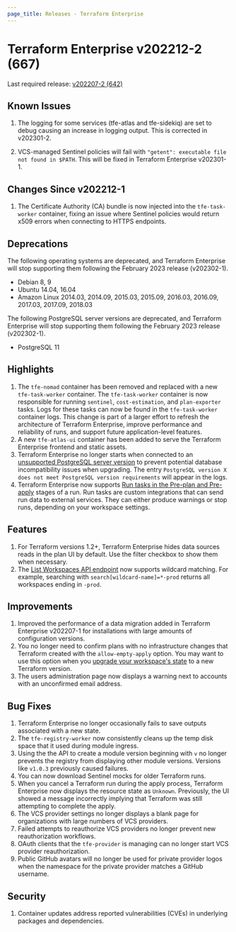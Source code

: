 ```yaml
---
page_title: Releases - Terraform Enterprise
---
```


# Terraform Enterprise v202212-2 (667)

Last required release: [v202207-2 (642)](/enterprise/releases/2022/v202207-2)

## Known Issues

1. The logging for some services (tfe-atlas and tfe-sidekiq) are set to debug causing an increase in logging output. This is corrected in v202301-2.

1. VCS-managed Sentinel policies will fail with `"getent": executable file not found in $PATH`. This will be fixed in Terraform Enterprise v202301-1.

## Changes Since v202212-1

1. The Certificate Authority (CA) bundle is now injected into the `tfe-task-worker` container, fixing an issue where Sentinel policies would return x509 errors when connecting to HTTPS endpoints.

## Deprecations

The following operating systems are deprecated, and Terraform Enterprise will stop supporting them following the February 2023 release (v202302-1).

- Debian 8, 9
- Ubuntu 14.04, 16.04
- Amazon Linux 2014.03, 2014.09, 2015.03, 2015.09, 2016.03, 2016.09, 2017.03, 2017.09, 2018.03

The following PostgreSQL server versions are deprecated, and Terraform Enterprise will stop supporting them following the February 2023 release (v202302-1).

- PostgreSQL 11

## Highlights

1. The `tfe-nomad` container has been removed and replaced with a new `tfe-task-worker` container. The `tfe-task-worker` container is now responsible for running `sentinel`, `cost-estimation`, and `plan-exporter` tasks. Logs for these tasks can now be found in the `tfe-task-worker` container logs. This change is part of a larger effort to refresh the architecture of Terraform Enterprise, improve performance and reliability of runs, and support future application-level features.
1. A new `tfe-atlas-ui` container has been added to serve the Terraform Enterprise frontend and static assets.
1. Terraform Enterprise no longer starts when connected to an [unsupported PostgreSQL server version](/enterprise/requirements/data-storage/postgres-requirements) to prevent potential database incompatibility issues when upgrading. The entry `PostgreSQL version X does not meet PostgreSQL version requirements` will appear in the logs.
1. Terraform Enterprise now supports [Run tasks in the Pre-plan and Pre-apply](/cloud-docs/workspaces/settings/run-tasks#associating-run-tasks-with-a-workspace) stages of a run. Run tasks are custom integrations that can send run data to external services. They can either produce warnings or stop runs, depending on your workspace settings.

## Features

1. For Terraform versions 1.2+, Terraform Enterprise hides data sources reads in the plan UI by default. Use the filter checkbox to show them when necessary.
1. The [List Workspaces API endpoint](/enterprise/api-docs/workspaces#list-workspaces) now supports wildcard matching. For example, searching with `search[wildcard-name]=*-prod` returns all workspaces ending in `-prod`.

## Improvements

1. Improved the performance of a data migration added in Terraform Enterprise v202207-1 for installations with large amounts of configuration versions.
1. You no longer need to confirm plans with no infrastructure changes that Terraform created with the `allow-empty-apply` option. You may want to use this option when you [upgrade your workspace's state](/enterprise/workspaces/state#upgrading-state) to a new Terraform version.
1. The users administration page now displays a warning next to accounts with an unconfirmed email address.

## Bug Fixes

1. Terraform Enterprise no longer occasionally fails to save outputs associated with a new state.
1. The `tfe-registry-worker` now consistently cleans up the temp disk space that it used during module ingress.
1. Using the the API to create a module version beginning with `v` no longer prevents the registry from displaying other module versions. Versions like `v1.0.3` previously caused failures.
1. You can now download Sentinel mocks for older Terraform runs.
1. When you cancel a Terraform run during the apply process, Terraform Enterprise now displays the resource state as `Unknown`. Previously, the UI showed a message incorrectly implying that Terraform was still attempting to complete the apply.
1. The VCS provider settings no longer displays a blank page for organizations with large numbers of VCS providers.
1. Failed attempts to reauthorize VCS providers no longer prevent new reauthorization workflows.
1. OAuth clients that the `tfe-provider` is managing can no longer start VCS provider reauthorization.
1. Public GitHub avatars will no longer be used for private provider logos when the namespace for the private provider matches a GitHub username.

## Security

1. Container updates address reported vulnerabilities (CVEs) in underlying packages and dependencies.
